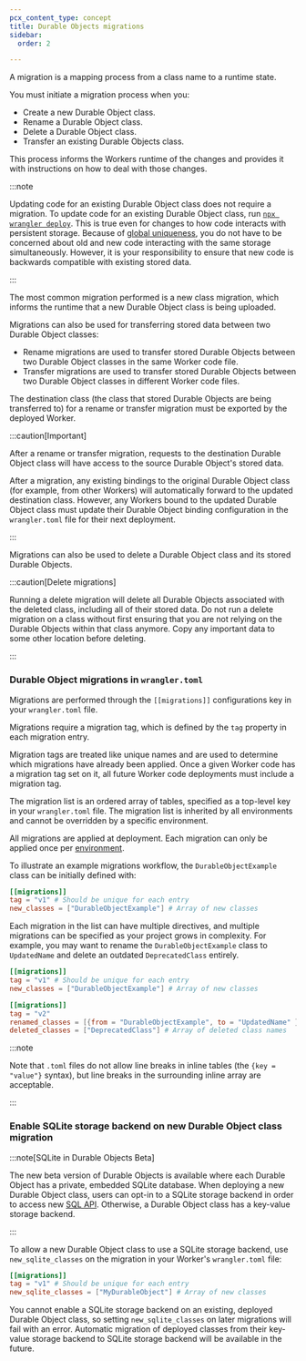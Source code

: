```yaml
---
pcx_content_type: concept
title: Durable Objects migrations
sidebar:
  order: 2

---
```



A migration is a mapping process from a class name to a runtime state.

You must initiate a migration process when you:

* Create a new <GlossaryTooltip term="Durable Object class">Durable Object class</GlossaryTooltip>.
* Rename a Durable Object class.
* Delete a Durable Object class.
* Transfer an existing Durable Objects class.

This process informs the Workers runtime of the changes and provides it with instructions on how to deal with those changes.

:::note


Updating code for an existing Durable Object class does not require a migration. To update code for an existing Durable Object class, run [`npx wrangler deploy`](/workers/wrangler/commands/#deploy). This is true even for changes to how code interacts with persistent storage. Because of [global uniqueness](/durable-objects/platform/known-issues/#global-uniqueness), you do not have to be concerned about old and new code interacting with the same storage simultaneously. However, it is your responsibility to ensure that new code is backwards compatible with existing stored data.


:::

The most common migration performed is a new class migration, which informs the runtime that a new Durable Object class is being uploaded.

Migrations can also be used for transferring stored data between two Durable Object classes:

* Rename migrations are used to transfer stored Durable Objects between two Durable Object classes in the same Worker code file.
* Transfer migrations are used to transfer stored Durable Objects between two Durable Object classes in different Worker code files.

The destination class (the class that stored Durable Objects are being transferred to) for a rename or transfer migration must be exported by the deployed Worker.

:::caution[Important]


After a rename or transfer migration, requests to the destination Durable Object class will have access to the source Durable Object's stored data.

After a migration, any existing bindings to the original Durable Object class (for example, from other Workers) will automatically forward to the updated destination class. However, any Workers bound to the updated Durable Object class must update their Durable Object binding configuration in the `wrangler.toml` file for their next deployment.


:::

Migrations can also be used to delete a Durable Object class and its stored Durable Objects.

:::caution[Delete migrations]


Running a delete migration will delete all Durable Objects associated with the deleted class, including all of their stored data. Do not run a delete migration on a class without first ensuring that you are not relying on the Durable Objects within that class anymore. Copy any important data to some other location before deleting.


:::

### Durable Object migrations in `wrangler.toml`

Migrations are performed through the `[[migrations]]` configurations key in your `wrangler.toml` file.

Migrations require a migration tag, which is defined by the `tag` property in each migration entry.

Migration tags are treated like unique names and are used to determine which migrations have already been applied. Once a given Worker code has a migration tag set on it, all future Worker code deployments must include a migration tag.

The migration list is an ordered array of tables, specified as a top-level key in your `wrangler.toml` file. The migration list is inherited by all environments and cannot be overridden by a specific environment.

All migrations are applied at deployment. Each migration can only be applied once per [environment](/durable-objects/reference/environments/).

To illustrate an example migrations workflow, the `DurableObjectExample` class can be initially defined with:


<WranglerConfig>

```toml
[[migrations]]
tag = "v1" # Should be unique for each entry
new_classes = ["DurableObjectExample"] # Array of new classes
```

</WranglerConfig>

Each migration in the list can have multiple directives, and multiple migrations can be specified as your project grows in complexity. For example, you may want to rename the `DurableObjectExample` class to `UpdatedName` and delete an outdated `DeprecatedClass` entirely.


<WranglerConfig>

```toml
[[migrations]]
tag = "v1" # Should be unique for each entry
new_classes = ["DurableObjectExample"] # Array of new classes

[[migrations]]
tag = "v2"
renamed_classes = [{from = "DurableObjectExample", to = "UpdatedName" }] # Array of rename directives
deleted_classes = ["DeprecatedClass"] # Array of deleted class names
```

</WranglerConfig>

:::note


Note that `.toml` files do not allow line breaks in inline tables (the `{key = "value"}` syntax), but line breaks in the surrounding inline array are acceptable.


:::

### Enable SQLite storage backend on new Durable Object class migration

:::note[SQLite in Durable Objects Beta]

The new beta version of Durable Objects is available where each Durable Object has a private, embedded SQLite database. When deploying a new Durable Object class, users can opt-in to a SQLite storage backend in order to access new [SQL API](/durable-objects/api/storage-api/#sqlexec). Otherwise, a Durable Object class has a key-value storage backend.

:::

To allow a new Durable Object class to use a SQLite storage backend, use `new_sqlite_classes` on the migration in your Worker's `wrangler.toml` file:


<WranglerConfig>

```toml
[[migrations]]
tag = "v1" # Should be unique for each entry
new_sqlite_classes = ["MyDurableObject"] # Array of new classes
```

</WranglerConfig>

You cannot enable a SQLite storage backend on an existing, deployed Durable Object class, so setting `new_sqlite_classes` on later migrations will fail with an error. Automatic migration of deployed classes from their key-value storage backend to SQLite storage backend will be available in the future.
